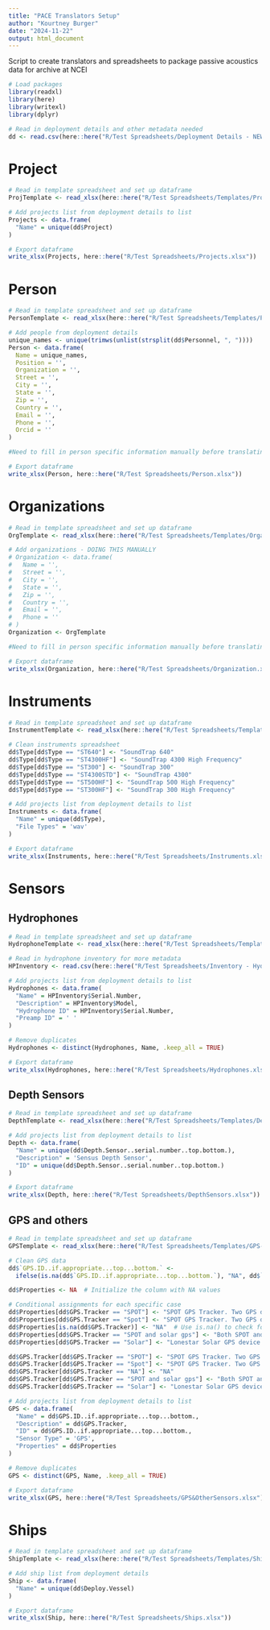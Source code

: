 ```yaml
---
title: "PACE Translators Setup"
author: "Kourtney Burger"
date: "2024-11-22"
output: html_document
---
```


Script to create translators and spreadsheets to package passive acoustics data for archive at NCEI
```r
# Load packages
library(readxl)
library(here)
library(writexl)
library(dplyr)

# Read in deployment details and other metadata needed
dd <- read.csv(here::here("R/Test Spreadsheets/Deployment Details - NEW DEPLOYMENT TO SAVE- TEMPLATE TEST.csv"))
```


# Project
```r
# Read in template spreadsheet and set up dataframe
ProjTemplate <- read_xlsx(here::here("R/Test Spreadsheets/Templates/Project-KB-Template.xlsx"))

# Add projects list from deployment details to list
Projects <- data.frame(
  "Name" = unique(dd$Project)
)

# Export dataframe
write_xlsx(Projects, here::here("R/Test Spreadsheets/Projects.xlsx"))
```

# Person
```r
# Read in template spreadsheet and set up dataframe
PersonTemplate <- read_xlsx(here::here("R/Test Spreadsheets/Templates/Person-KB-Template.xlsx"))

# Add people from deployment details
unique_names <- unique(trimws(unlist(strsplit(dd$Personnel, ", "))))
Person <- data.frame(
  Name = unique_names,
  Position = '', 
  Organization = '',
  Street = '',
  City = '',
  State = '',
  Zip = '',
  Country = '',
  Email = '',
  Phone = '',
  Orcid = ''
)

#Need to fill in person specific information manually before translating this metadata to PACE

# Export dataframe
write_xlsx(Person, here::here("R/Test Spreadsheets/Person.xlsx"))
```

# Organizations
```r
# Read in template spreadsheet and set up dataframe
OrgTemplate <- read_xlsx(here::here("R/Test Spreadsheets/Templates/Organization-KB-Template.xlsx"))

# Add organizations - DOING THIS MANUALLY
# Organization <- data.frame(
#   Name = '',
#   Street = '',
#   City = '',
#   State = '',
#   Zip = '',
#   Country = '',
#   Email = '',
#   Phone = ''
# )
Organization <- OrgTemplate

#Need to fill in person specific information manually before translating this metadata to PACE

# Export dataframe
write_xlsx(Organization, here::here("R/Test Spreadsheets/Organization.xlsx"))
```

# Instruments
```r
# Read in template spreadsheet and set up dataframe
InstrumentTemplate <- read_xlsx(here::here("R/Test Spreadsheets/Templates/Instrument-KB-Template.xlsx"))

# Clean instruments spreadsheet
dd$Type[dd$Type == "ST640"] <- "SoundTrap 640"
dd$Type[dd$Type == "ST4300HF"] <- "SoundTrap 4300 High Frequency"
dd$Type[dd$Type == "ST300"] <- "SoundTrap 300"
dd$Type[dd$Type == "ST4300STD"] <- "SoundTrap 4300"
dd$Type[dd$Type == "ST500HF"] <- "SoundTrap 500 High Frequency"
dd$Type[dd$Type == "ST300HF"] <- "SoundTrap 300 High Frequency"

# Add projects list from deployment details to list
Instruments <- data.frame(
  "Name" = unique(dd$Type),
  "File Types" = 'wav'
)

# Export dataframe
write_xlsx(Instruments, here::here("R/Test Spreadsheets/Instruments.xlsx"))
```

# Sensors
## Hydrophones
```r
# Read in template spreadsheet and set up dataframe
HydrophoneTemplate <- read_xlsx(here::here("R/Test Spreadsheets/Templates/Hydrophone-Sensor-KB-Template.xlsx"))

# Read in hydrophone inventory for more metadata
HPInventory <- read.csv(here::here("R/Test Spreadsheets/Inventory - Hydrophones.csv"))

# Add projects list from deployment details to list
Hydrophones <- data.frame(
  "Name" = HPInventory$Serial.Number,
  "Description" = HPInventory$Model,
  "Hydrophone ID" = HPInventory$Serial.Number,
  "Preamp ID" = ' '
)

# Remove duplicates
Hydrophones <- distinct(Hydrophones, Name, .keep_all = TRUE)

# Export dataframe
write_xlsx(Hydrophones, here::here("R/Test Spreadsheets/Hydrophones.xlsx"))
```

## Depth Sensors
```r
# Read in template spreadsheet and set up dataframe
DepthTemplate <- read_xlsx(here::here("R/Test Spreadsheets/Templates/Depth-Sensor-KB-Template.xlsx"))

# Add projects list from deployment details to list
Depth <- data.frame(
  "Name" = unique(dd$Depth.Sensor..serial.number..top.bottom.),
  "Description" = 'Sensus Depth Sensor',
  "ID" = unique(dd$Depth.Sensor..serial.number..top.bottom.)
)

# Export dataframe
write_xlsx(Depth, here::here("R/Test Spreadsheets/DepthSensors.xlsx"))
```

## GPS and others
```r
# Read in template spreadsheet and set up dataframe
GPSTemplate <- read_xlsx(here::here("R/Test Spreadsheets/Templates/GPS-other-Sensor-KB-Template.xlsx"))

# Clean GPS data
dd$`GPS.ID..if.appropriate...top...bottom.` <- 
  ifelse(is.na(dd$`GPS.ID..if.appropriate...top...bottom.`), "NA", dd$`GPS.ID..if.appropriate...top...bottom.`)

dd$Properties <- NA  # Initialize the column with NA values

# Conditional assignments for each specific case
dd$Properties[dd$GPS.Tracker == "SPOT"] <- "SPOT GPS Tracker. Two GPS devices were used in case one failed. The GPS data from both devices has been cleaned and combined into one trackline."
dd$Properties[dd$GPS.Tracker == "Spot"] <- "SPOT GPS Tracker. Two GPS devices were used in case one failed. The GPS data from both devices has been cleaned and combined into one trackline."
dd$Properties[is.na(dd$GPS.Tracker)] <- "NA"  # Use is.na() to check for missing values
dd$Properties[dd$GPS.Tracker == "SPOT and solar gps"] <- "Both SPOT and Lonestar Solar GPS were attached to this deployment. GPS data from all devices were cleaned and combined into one trackline."
dd$Properties[dd$GPS.Tracker == "Solar"] <- "Lonestar Solar GPS device."

dd$GPS.Tracker[dd$GPS.Tracker == "SPOT"] <- "SPOT GPS Tracker. Two GPS devices were used in case one failed. The GPS data from both devices has been cleaned and combined into one trackline."
dd$GPS.Tracker[dd$GPS.Tracker == "Spot"] <- "SPOT GPS Tracker. Two GPS devices were used in case one failed. The GPS data from both devices has been cleaned and combined into one trackline."
dd$GPS.Tracker[dd$GPS.Tracker == "NA"] <- "NA"
dd$GPS.Tracker[dd$GPS.Tracker == "SPOT and solar gps"] <- "Both SPOT and Lonestar Solar GPS were attached to this deployment. GPS data from all devices were cleaned and combined into one trackline."
dd$GPS.Tracker[dd$GPS.Tracker == "Solar"] <- "Lonestar Solar GPS device."

# Add projects list from deployment details to list
GPS <- data.frame(
  "Name" = dd$GPS.ID..if.appropriate...top...bottom.,
  "Description" = dd$GPS.Tracker,
  "ID" = dd$GPS.ID..if.appropriate...top...bottom.,
  "Sensor Type" = 'GPS',
  "Properties" = dd$Properties
)

# Remove duplicates
GPS <- distinct(GPS, Name, .keep_all = TRUE)

# Export dataframe
write_xlsx(GPS, here::here("R/Test Spreadsheets/GPS&OtherSensors.xlsx"))
```


# Ships
```r
# Read in template spreadsheet and set up dataframe
ShipTemplate <- read_xlsx(here::here("R/Test Spreadsheets/Templates/Ship-KB-Template.xlsx"))

# Add ship list from deployment details
Ship <- data.frame(
  "Name" = unique(dd$Deploy.Vessel)
)

# Export dataframe
write_xlsx(Ship, here::here("R/Test Spreadsheets/Ships.xlsx"))
```
